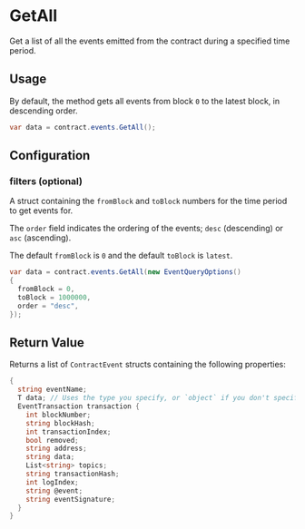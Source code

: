 # GetAll

Get a list of all the events emitted from the contract during a specified time period.

## Usage

By default, the method gets all events from block `0` to the latest block, in descending order.

```csharp
var data = contract.events.GetAll();
```

## Configuration

### filters (optional)

A struct containing the `fromBlock` and `toBlock` numbers for the time period to get events for.

The `order` field indicates the ordering of the events; `desc` (descending) or `asc` (ascending).

The default `fromBlock` is `0` and the default `toBlock` is `latest`.

```csharp
var data = contract.events.GetAll(new EventQueryOptions()
{
  fromBlock = 0,
  toBlock = 1000000,
  order = "desc",
});
```

## Return Value

Returns a list of `ContractEvent` structs containing the following properties:

```csharp
{
  string eventName;
  T data; // Uses the type you specify, or `object` if you don't specify a type
  EventTransaction transaction {
    int blockNumber;
    string blockHash;
    int transactionIndex;
    bool removed;
    string address;
    string data;
    List<string> topics;
    string transactionHash;
    int logIndex;
    string @event;
    string eventSignature;
  }
}
```
